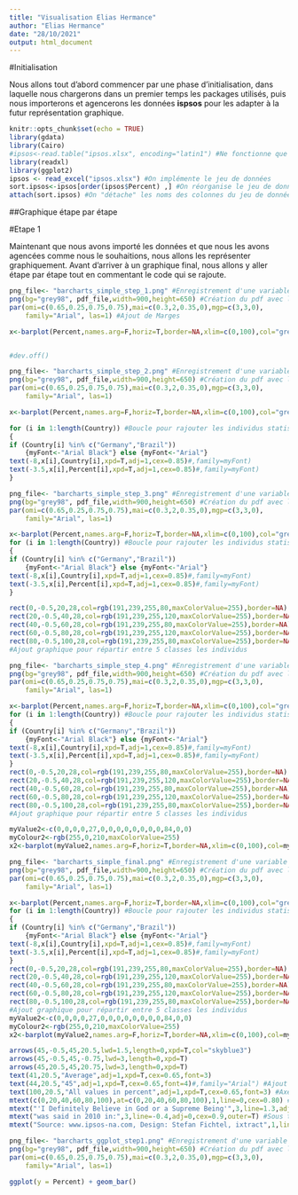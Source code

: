 ```yaml
---
title: "Visualisation Elias Hermance"
author: "Elias Hermance"
date: "28/10/2021"
output: html_document
---
```


#Initialisation

Nous allons tout d'abord commencer par une phase d'initialisation, dans laquelle nous chargerons dans un premier temps les packages utilisés, puis nous importerons et agencerons les données **ispsos** pour les adapter à la futur représentation graphique.

```r
knitr::opts_chunk$set(echo = TRUE)
library(gdata)
library(Cairo)
#ipsos<-read.table("ipsos.xlsx", encoding="latin1") #Ne fonctionne que si une version de perl est inclue
library(readxl)
library(ggplot2)
ipsos <- read_excel("ipsos.xlsx") #On implémente le jeu de données
sort.ipsos<-ipsos[order(ipsos$Percent) ,] #On réorganise le jeu de données en triant les valeurs par pourcentage dans l'ordre croissant
attach(sort.ipsos) #On "détache" les noms des colonnes du jeu de données organisé pour pouvoir les appeler dans des fonctions sans avoir à mettre "sort.ipsos"

```


##Graphique étape par étape

#Etape 1

Maintenant que nous avons importé les données et que nous les avons agencées comme nous le souhaitions, nous allons les représenter graphiquement. Avant d'arriver à un graphique final, nous allons y aller étape par étape tout en commentant le code qui se rajoute.

```r

png_file<- "barcharts_simple_step_1.png" #Enregistrement d'une variable nom pour le pdf
png(bg="grey98", pdf_file,width=900,height=650) #Création du pdf avec le graphique qui sera obtenu
par(omi=c(0.65,0.25,0.75,0.75),mai=c(0.3,2,0.35,0),mgp=c(3,3,0),
	family="Arial", las=1) #Ajout de Marges

x<-barplot(Percent,names.arg=F,horiz=T,border=NA,xlim=c(0,100),col="grey", cex.names=0.85,axes=F) #Création d'un barplot sans les axes


#dev.off()
```


```r

png_file<- "barcharts_simple_step_2.png" #Enregistrement d'une variable nom pour le pdf
png(bg="grey98", pdf_file,width=900,height=650) #Création du pdf avec le graphique qui sera obtenu
par(omi=c(0.65,0.25,0.75,0.75),mai=c(0.3,2,0.35,0),mgp=c(3,3,0),
	family="Arial", las=1)  

x<-barplot(Percent,names.arg=F,horiz=T,border=NA,xlim=c(0,100),col="grey", cex.names=0.85,axes=F) #Création d'un barplot sans les axes

for (i in 1:length(Country)) #Boucle pour rajouter les individus statistiques
{
if (Country[i] %in% c("Germany","Brazil")) 
	{myFont<-"Arial Black"} else {myFont<-"Arial"}
text(-8,x[i],Country[i],xpd=T,adj=1,cex=0.85)#,family=myFont)
text(-3.5,x[i],Percent[i],xpd=T,adj=1,cex=0.85)#,family=myFont)
}

```


```r

png_file<- "barcharts_simple_step_3.png" #Enregistrement d'une variable nom pour le pdf
png(bg="grey98", pdf_file,width=900,height=650) #Création du pdf avec le graphique qui sera obtenu
par(omi=c(0.65,0.25,0.75,0.75),mai=c(0.3,2,0.35,0),mgp=c(3,3,0),
	family="Arial", las=1)

x<-barplot(Percent,names.arg=F,horiz=T,border=NA,xlim=c(0,100),col="grey", cex.names=0.85,axes=F) #Création d'un barplot sans les axes
for (i in 1:length(Country)) #Boucle pour rajouter les individus statistiques
{
if (Country[i] %in% c("Germany","Brazil")) 
	{myFont<-"Arial Black"} else {myFont<-"Arial"}
text(-8,x[i],Country[i],xpd=T,adj=1,cex=0.85)#,family=myFont)
text(-3.5,x[i],Percent[i],xpd=T,adj=1,cex=0.85)#,family=myFont)
}

rect(0,-0.5,20,28,col=rgb(191,239,255,80,maxColorValue=255),border=NA)
rect(20,-0.5,40,28,col=rgb(191,239,255,120,maxColorValue=255),border=NA)
rect(40,-0.5,60,28,col=rgb(191,239,255,80,maxColorValue=255),border=NA)
rect(60,-0.5,80,28,col=rgb(191,239,255,120,maxColorValue=255),border=NA)
rect(80,-0.5,100,28,col=rgb(191,239,255,80,maxColorValue=255),border=NA)
#Ajout graphique pour répartir entre 5 classes les individus
```


```r

png_file<- "barcharts_simple_step_4.png" #Enregistrement d'une variable nom pour le pdf
png(bg="grey98", pdf_file,width=900,height=650) #Création du pdf avec le graphique qui sera obtenu
par(omi=c(0.65,0.25,0.75,0.75),mai=c(0.3,2,0.35,0),mgp=c(3,3,0),
	family="Arial", las=1)  

x<-barplot(Percent,names.arg=F,horiz=T,border=NA,xlim=c(0,100),col="grey", cex.names=0.85,axes=F) #Création d'un barplot sans les axes
for (i in 1:length(Country)) #Boucle pour rajouter les individus statistiques
{
if (Country[i] %in% c("Germany","Brazil")) 
	{myFont<-"Arial Black"} else {myFont<-"Arial"}
text(-8,x[i],Country[i],xpd=T,adj=1,cex=0.85)#,family=myFont)
text(-3.5,x[i],Percent[i],xpd=T,adj=1,cex=0.85)#,family=myFont)
}
rect(0,-0.5,20,28,col=rgb(191,239,255,80,maxColorValue=255),border=NA)
rect(20,-0.5,40,28,col=rgb(191,239,255,120,maxColorValue=255),border=NA)
rect(40,-0.5,60,28,col=rgb(191,239,255,80,maxColorValue=255),border=NA)
rect(60,-0.5,80,28,col=rgb(191,239,255,120,maxColorValue=255),border=NA)
rect(80,-0.5,100,28,col=rgb(191,239,255,80,maxColorValue=255),border=NA)
#Ajout graphique pour répartir entre 5 classes les individus

myValue2<-c(0,0,0,0,27,0,0,0,0,0,0,0,0,84,0,0) 
myColour2<-rgb(255,0,210,maxColorValue=255)
x2<-barplot(myValue2,names.arg=F,horiz=T,border=NA,xlim=c(0,100),col=myColour2,cex.names=0.85,axes=F,add=T) #Ajout d'une couleur pour faire ressortir deux valeurs


```


```r

png_file<- "barcharts_simple_final.png" #Enregistrement d'une variable nom pour le pdf
png(bg="grey98", pdf_file,width=900,height=650) #Création du pdf avec le graphique qui sera obtenu
par(omi=c(0.65,0.25,0.75,0.75),mai=c(0.3,2,0.35,0),mgp=c(3,3,0),
	family="Arial", las=1)  

x<-barplot(Percent,names.arg=F,horiz=T,border=NA,xlim=c(0,100),col="grey", cex.names=0.85,axes=F) #Création d'un barplot sans les axes
for (i in 1:length(Country)) #Boucle pour rajouter les individus statistiques
{
if (Country[i] %in% c("Germany","Brazil")) 
	{myFont<-"Arial Black"} else {myFont<-"Arial"}
text(-8,x[i],Country[i],xpd=T,adj=1,cex=0.85)#,family=myFont)
text(-3.5,x[i],Percent[i],xpd=T,adj=1,cex=0.85)#,family=myFont)
}
rect(0,-0.5,20,28,col=rgb(191,239,255,80,maxColorValue=255),border=NA)
rect(20,-0.5,40,28,col=rgb(191,239,255,120,maxColorValue=255),border=NA)
rect(40,-0.5,60,28,col=rgb(191,239,255,80,maxColorValue=255),border=NA)
rect(60,-0.5,80,28,col=rgb(191,239,255,120,maxColorValue=255),border=NA)
rect(80,-0.5,100,28,col=rgb(191,239,255,80,maxColorValue=255),border=NA)
#Ajout graphique pour répartir entre 5 classes les individus
myValue2<-c(0,0,0,0,27,0,0,0,0,0,0,0,0,84,0,0) 
myColour2<-rgb(255,0,210,maxColorValue=255)
x2<-barplot(myValue2,names.arg=F,horiz=T,border=NA,xlim=c(0,100),col=myColour2,cex.names=0.85,axes=F,add=T) #Ajout d'une couleur pour faire ressortir deux valeurs

arrows(45,-0.5,45,20.5,lwd=1.5,length=0,xpd=T,col="skyblue3") 
arrows(45,-0.5,45,-0.75,lwd=3,length=0,xpd=T)
arrows(45,20.5,45,20.75,lwd=3,length=0,xpd=T)
text(41,20.5,"Average",adj=1,xpd=T,cex=0.65,font=3)
text(44,20.5,"45",adj=1,xpd=T,cex=0.65,font=4)#,family="Arial") #Ajout d'une ligne moyenne à 45%
text(100,20.5,"All values in percent",adj=1,xpd=T,cex=0.65,font=3) #Axe des x
mtext(c(0,20,40,60,80,100),at=c(0,20,40,60,80,100),1,line=0,cex=0.80) #Valeurs de l'axe des x
mtext("'I Definitely Believe in God or a Supreme Being'",3,line=1.3,adj=0,cex=1.2,outer=T)#,family="Arial Black") #Titre du barplot
mtext("was said in 2010 in:",3,line=-0.4,adj=0,cex=0.9,outer=T) #Sous titre
mtext("Source: www.ipsos-na.com, Design: Stefan Fichtel, ixtract",1,line=1,adj=1.0,cex=0.65,outer=T,font=3) #Ajout d'un texte source

```
```r

png_file<- "barcharts_ggplot_step1.png" #Enregistrement d'une variable nom pour le pdf
png(bg="grey98", pdf_file,width=900,height=650) #Création du pdf avec le graphique qui sera obtenu
par(omi=c(0.65,0.25,0.75,0.75),mai=c(0.3,2,0.35,0),mgp=c(3,3,0),
	family="Arial", las=1)  

ggplot(y = Percent) + geom_bar()

```

